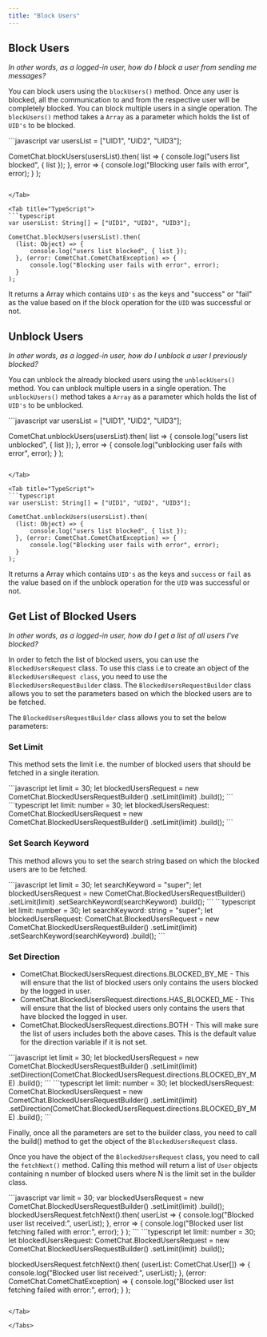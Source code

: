```yaml
---
title: "Block Users"
---
```




## Block Users

*In other words, as a logged-in user, how do I block a user from sending me messages?*

You can block users using the `blockUsers()` method. Once any user is blocked, all the communication to and from the respective user will be completely blocked. You can block multiple users in a single operation. The `blockUsers()` method takes a `Array` as a parameter which holds the list of `UID's` to be blocked.

<Tabs>
<Tab title="Block Users">
```javascript
var usersList = ["UID1", "UID2", "UID3"];

CometChat.blockUsers(usersList).then(
list => {
  console.log("users list blocked", { list });
}, error => {
  console.log("Blocking user fails with error", error);
}
);
```

</Tab>

<Tab title="TypeScript">
```typescript
var usersList: String[] = ["UID1", "UID2", "UID3"];

CometChat.blockUsers(usersList).then(
  (list: Object) => {
      console.log("users list blocked", { list });
  }, (error: CometChat.CometChatException) => {
      console.log("Blocking user fails with error", error);
  }
);
```

</Tab>

</Tabs>

It returns a Array which contains `UID's` as the keys and "success" or "fail" as the value based on if the block operation for the `UID` was successful or not.

## Unblock Users

*In other words, as a logged-in user, how do I unblock a user I previously blocked?*

You can unblock the already blocked users using the `unblockUsers()` method. You can unblock multiple users in a single operation. The `unblockUsers()` method takes a `Array` as a parameter which holds the list of `UID's` to be unblocked.

<Tabs>
<Tab title="Unblock Users">
```javascript
var usersList = ["UID1", "UID2", "UID3"];

CometChat.unblockUsers(usersList).then(
list => {
  console.log("users list unblocked", { list });
}, error => {
  console.log("unblocking user fails with error", error);
}
);
```

</Tab>

<Tab title="TypeScript">
```typescript
var usersList: String[] = ["UID1", "UID2", "UID3"];

CometChat.unblockUsers(usersList).then(
  (list: Object) => {
      console.log("users list blocked", { list });
  }, (error: CometChat.CometChatException) => {
      console.log("Blocking user fails with error", error);
  }
); 
```

</Tab>

</Tabs>

It returns a Array which contains `UID's` as the keys and `success` or `fail` as the value based on if the unblock operation for the `UID` was successful or not.

## Get List of Blocked Users

*In other words, as a logged-in user, how do I get a list of all users I've blocked?*

In order to fetch the list of blocked users, you can use the `BlockedUsersRequest` class. To use this class i.e to create an object of the `BlockedUsersRequest class`, you need to use the `BlockedUsersRequestBuilder` class. The `BlockedUsersRequestBuilder` class allows you to set the parameters based on which the blocked users are to be fetched.

The `BlockedUsersRequestBuilder` class allows you to set the below parameters:

### Set Limit

This method sets the limit i.e. the number of blocked users that should be fetched in a single iteration.

<Tabs>
<Tab title="Set Limit">
```javascript
let limit = 30;
let blockedUsersRequest = new CometChat.BlockedUsersRequestBuilder()
                  				.setLimit(limit)
                  				.build();
```

</Tab>

<Tab title="TypeScript">
```typescript
let limit: number = 30;
let blockedUsersRequest: CometChat.BlockedUsersRequest = new CometChat.BlockedUsersRequestBuilder()
  .setLimit(limit)
  .build();
```

</Tab>

</Tabs>

### Set Search Keyword

This method allows you to set the search string based on which the blocked users are to be fetched.

<Tabs>
<Tab title="Set Search Keyword">
```javascript
let limit = 30;
let searchKeyword = "super";
let blockedUsersRequest = new CometChat.BlockedUsersRequestBuilder()
                  				.setLimit(limit)
                  				.setSearchKeyword(searchKeyword)
                  				.build();
```

</Tab>

<Tab title="TypeScript">
```typescript
let limit: number = 30;
let searchKeyword: string = "super";
let blockedUsersRequest: CometChat.BlockedUsersRequest = new CometChat.BlockedUsersRequestBuilder()
  .setLimit(limit)
  .setSearchKeyword(searchKeyword)
  .build();
```

</Tab>

</Tabs>

### Set Direction

* CometChat.BlockedUsersRequest.directions.BLOCKED\_BY\_ME - This will ensure that the list of blocked users only contains the users blocked by the logged in user.
* CometChat.BlockedUsersRequest.directions.HAS\_BLOCKED\_ME - This will ensure that the list of blocked users only contains the users that have blocked the logged in user.
* CometChat.BlockedUsersRequest.directions.BOTH - This will make sure the list of users includes both the above cases. This is the default value for the direction variable if it is not set.

<Tabs>
<Tab title="Set Direction">
```javascript
let limit = 30;
let blockedUsersRequest = new CometChat.BlockedUsersRequestBuilder()
  .setLimit(limit)
  .setDirection(CometChat.BlockedUsersRequest.directions.BLOCKED_BY_ME)
  .build();
```

</Tab>

<Tab title="TypeScript">
```typescript
let limit: number = 30;
let blockedUsersRequest: CometChat.BlockedUsersRequest = new CometChat.BlockedUsersRequestBuilder()
  .setLimit(limit)
  .setDirection(CometChat.BlockedUsersRequest.directions.BLOCKED_BY_ME)
  .build();
```

</Tab>

</Tabs>

Finally, once all the parameters are set to the builder class, you need to call the build() method to get the object of the `BlockedUsersRequest` class.

Once you have the object of the `BlockedUsersRequest` class, you need to call the `fetchNext()` method. Calling this method will return a list of `User` objects containing n number of blocked users where N is the limit set in the builder class.

<Tabs>
<Tab title="Blocked Users Request">
```javascript
var limit = 30;
var blockedUsersRequest = new CometChat.BlockedUsersRequestBuilder()
                  				.setLimit(limit)
                  				.build();
blockedUsersRequest.fetchNext().then(
userList => {
  console.log("Blocked user list received:", userList);
}, error => {
  console.log("Blocked user list fetching failed with error:", error);
}
);
```

</Tab>

<Tab title="TypeScript">
```typescript
let limit: number = 30;
let blockedUsersRequest: CometChat.BlockedUsersRequest = new CometChat.BlockedUsersRequestBuilder()
  .setLimit(limit)
  .build();

blockedUsersRequest.fetchNext().then(
  (userList: CometChat.User[]) => {
      console.log("Blocked user list received:", userList);
  }, (error: CometChat.CometChatException) => {
      console.log("Blocked user list fetching failed with error:", error);
  }
);
```

</Tab>

</Tabs>
